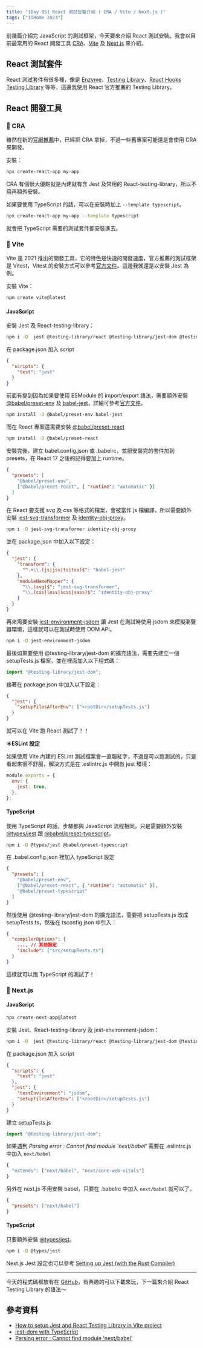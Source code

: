 ```yaml
---
title: "[Day 05] React 測試安裝介紹 ( CRA / Vite / Next.js )"
tags: ["ITHome 2023"]
---
```


前幾篇介紹完 JavaScript 的測試框架，今天要來介紹 React 測試安裝。我會以目前最常用的 React 開發工具 [CRA](https://create-react-app.dev/)、[Vite](https://vitejs.dev/) 及 [Next.js](https://nextjs.org/) 來介紹。

## React 測試套件

React 測試套件有很多種，像是 [Enzyme](https://enzymejs.github.io/enzyme/)、[Testing Library](https://testing-library.com/)、[React Hooks Testing Library](https://react-hooks-testing-library.com/) 等等，這邊我使用 React 官方推薦的 Testing Library。

## React 開發工具

### 📌 CRA

雖然在新的[官網推薦](https://react.dev/learn/start-a-new-react-project#nextjs)中，已經把 CRA 拿掉，不過一些舊專案可能還是會使用 CRA 來開發。

安裝：

```bash
npx create-react-app my-app
```

CRA 有個很大優點就是內建就有含 Jest 及常用的 React-testing-library，所以不用再額外安裝。

如果要使用 TypeScript 的話，可以在安裝時加上 `--template typescript`。

```bash
npx create-react-app my-app --template typescript
```

就會把 TypeScript 需要的測試套件都安裝進去。

### 📌 Vite

Vite 是 2021 推出的開發工具，它的特色是快速的開發速度，官方推薦的測試框架是 Vitest，Vitest 的安裝方式可以參考[官方文件](https://vitejs.dev/guide/features.html#testing)。這邊我就還是以安裝 Jest 為例。

安裝 Vite：

```bash
npm create vite@latest
```

#### JavaScript

安裝 Jest 及 React-testing-library：

```bash
npm i -D  jest @testing-library/react @testing-library/jest-dom @testing-library/user-event
```

在 package.json 加入 script

```json
{
  "scripts": {
    "test": "jest"
  }
}
```

前面有提到因為如果要使用 ESModule 的 import/export 語法，需要額外安裝 [@babel/preset-env](https://www.npmjs.com/package/@babel/preset-env) 及 [babel-jest](https://www.npmjs.com/package/babel-jest)，詳細可參考[官方文件](https://jestjs.io/docs/ecmascript-modules)。

```bash
npm install -D @babel/preset-env babel-jest
```

而在 React 專案還需要安裝 [@babel/preset-react](https://www.npmjs.com/package/@babel/preset-react)

```bash
npm install -D @babel/preset-react
```

安裝完後，建立 babel.config.json 或 .babelrc，並把安裝完的套件加到 presets，在 React 17 之後的記得要加上 runtime。

```json
{
  "presets": [
    "@babel/preset-env",
    ["@babel/preset-react", { "runtime": "automatic" }]
  ]
}
```

在 React 要支援 svg 及 css 等格式的檔案，會被當作 js 檔編譯，所以需要額外安裝 [jest-svg-transformer](https://www.npmjs.com/package/jest-svg-transformer) 及 [identity-obj-proxy](https://www.npmjs.com/package/identity-obj-proxy)。

```bash
npm i -D jest-svg-transformer identity-obj-proxy
```

並在 package.json 中加入以下設定：

```json
{
  "jest": {
    "transform": {
      "^.+\\.(js|jsx|ts|tsx)$": "babel-jest"
    },
    "moduleNameMapper": {
      "\\.(svg)$": "jest-svg-transformer",
      "\\.(css|less|scss|sass)$": "identity-obj-proxy"
    }
  }
}
```

再來需要安裝 [jest-environment-jsdom](https://www.npmjs.com/package/jest-environment-jsdom) 讓 Jest 在測試時使用 jsdom 來模擬瀏覽器環境，這樣就可以在測試時使用 DOM API。

```bash
npm i -D jest-environment-jsdom
```

最後如果要使用 @testing-library/jest-dom 的擴充語法，需要先建立一個 setupTests.js 檔案，並在裡面加入以下程式碼：

```js
import "@testing-library/jest-dom";
```

接著在 package.json 中加入以下設定：

```json
{
  "jest": {
    "setupFilesAfterEnv": ["<rootDir>/setupTests.js"]
  }
}
```

就可以在 Vite 跑 React 測試了！！

**＊ESLint 設定**

如果使用 Vite 內建的 ESLint 測試檔案會一直報紅字，不過是可以跑測試的，只是看起來很不舒服，解決方式是在 .eslintrc.js 中開啟 jest 環境：

```js
module.exports = {
  env: {
    jest: true,
  },
};
```

#### TypeScript

使用 TypeScript 的話，步驟都與 JavaScript 流程相同，只是需要額外安裝 [@types/jest](https://www.npmjs.com/package/@types/jest) 跟 [@babel/preset-typescript](https://www.npmjs.com/package/@babel/preset-typescript)。

```bash
npm i -D @types/jest @babel/preset-typescript
```

在 .babel.config.json 裡加入 typeScript 設定

```json
{
  "presets": [
    "@babel/preset-env",
    ["@babel/preset-react", { "runtime": "automatic" }],
    "@babel/preset-typescript"
  ]
}
```

然後使用 @testing-library/jest-dom 的擴充語法，需要把 setupTests.js 改成 setupTests.ts，然後在 tsconfig.json 中引入：

```json
{
  "compilerOptions": {
    ..., // 其他設定
    "include": ["src/setupTests.ts"]
  }
}
```

這樣就可以跑 TypeScript 的測試了！

### 📌 Next.js

#### JavaScript

```bash
npx create-next-app@latest
```

安裝 Jest、React-testing-library 及 jest-environment-jsdom：

```bash
npm i -D  jest @testing-library/react @testing-library/jest-dom @testing-library/user-event jest-environment-jsdom
```

在 package.json 加入 script

```json
{
  "scripts": {
    "test": "jest"
  },
  "jest": {
    "testEnvironment": "jsdom",
    "setupFilesAfterEnv": ["<rootDir>/setupTests.js"]
  }
}
```

建立 setupTests.js

```js
import "@testing-library/jest-dom";
```

如果遇到 _Parsing error : Cannot find module 'next/babel'_ 需要在 .eslintrc.js 中加入 `next/babel`

```js
{
  "extends": ["next/babel", "next/core-web-vitals"]
}
```

另外在 next.js 不用安裝 babel，只要在 .babelrc 中加入 `next/babel` 就可以了。

```json
{
  "presets": ["next/babel"]
}
```

#### TypeScript

只要額外安裝 [@types/jest](https://www.npmjs.com/package/@types/jest)。

```bash
npm i -D @types/jest
```

Next.js Jest 設定也可以參考 [Setting up Jest (with the Rust Compiler)](https://nextjs.org/docs/pages/building-your-application/optimizing/testing#setting-up-jest-with-the-rust-compiler)

---

今天的程式碼都放有在 [GitHub](https://github.com/Jim876633/ithome-2023/tree/main/day5)，有興趣的可以下載來玩，下一篇來介紹 React Testing Library 的語法～

## 參考資料

- [How to setup Jest and React Testing Library in Vite project](https://zaferayan.medium.com/how-to-setup-jest-and-react-testing-library-in-vite-project-2600f2d04bdd)
- [jest-dom with TypeScript](https://github.com/testing-library/jest-dom#with-typescript)
- [Parsing error : Cannot find module 'next/babel'](https://stackoverflow.com/questions/68163385/parsing-error-cannot-find-module-next-babel)
